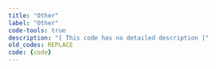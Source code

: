 ```yaml
---
title: "Other"
label: "Other"
code-tools: true
description: "[ This code has no detailed description ]"
old_codes: REPLACE
code: {code}
---
```

